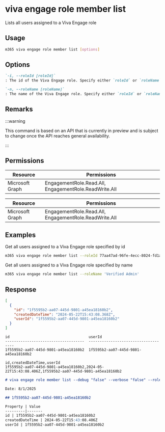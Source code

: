 
# viva engage role member list

Lists all users assigned to a Viva Engage role

## Usage

```sh
m365 viva engage role member list [options]
```

## Options

```md definition-list
`-i, --roleId [roleId]`
: The id of the Viva Engage role. Specify either `roleId` or `roleName`, but not both.

`-n, --roleName [roleName]`
: The name of the Viva Engage role. Specify either `roleId` or `roleName`, but not both.
```

<Global />

## Remarks

:::warning

This command is based on an API that is currently in preview and is subject to change once the API reaches general availability.

:::

## Permissions

<Tabs>
  <TabItem value="Delegated">

  | Resource        | Permissions                           |
  |-----------------|---------------------------------------|
  | Microsoft Graph | EngagementRole.Read.All, EngagementRole.ReadWrite.All |

  </TabItem>
  <TabItem value="Application">

  | Resource        | Permissions                               |
  |-----------------|-------------------------------------------|
  | Microsoft Graph | EngagementRole.Read.All, EngagementRole.ReadWrite.All |

  </TabItem>
</Tabs>

## Examples

Get all users assigned to a Viva Engage role specified by id

```sh
m365 viva engage role member list --roleId 77aa47ad-96fe-4ecc-8024-fd1ac5e28f17
```

Get all users assigned to a Viva Engage role specified by name

```sh
m365 viva engage role member list --roleName 'Verified Admin'
```

## Response

<Tabs>
  <TabItem value="JSON">

  ```json
  [
    {
      "id": "1f5595b2-aa07-445d-9801-a45ea18160b2",
      "createdDateTime": "2024-05-22T15:43:08.368Z",
      "userId": "1f5595b2-aa07-445d-9801-a45ea18160b2"
    }
  ]
  ```

  </TabItem>
  <TabItem value="Text">

  ```text
  id                                    userId
  ------------------------------------  ------------------------------------
  1f5595b2-aa07-445d-9801-a45ea18160b2  1f5595b2-aa07-445d-9801-a45ea18160b2
  ```

  </TabItem>
  <TabItem value="CSV">

  ```csv
  id,createdDateTime,userId
  1f5595b2-aa07-445d-9801-a45ea18160b2,2024-05-22T15:43:08.406Z,1f5595b2-aa07-445d-9801-a45ea18160b2
  ```

  </TabItem>
  <TabItem value="Markdown">

  ```md
  # viva engage role member list --debug "false" --verbose "false" --roleId "966b8ec4-6457-4f22-bd3c-5a2520e98f4a"

  Date: 8/1/2025

  ## 1f5595b2-aa07-445d-9801-a45ea18160b2

  Property | Value
  ---------|-------
  id | 1f5595b2-aa07-445d-9801-a45ea18160b2
  createdDateTime | 2024-05-22T15:43:08.406Z
  userId | 1f5595b2-aa07-445d-9801-a45ea18160b2
  ```

  </TabItem>
</Tabs>